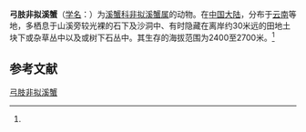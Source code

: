 {{Speciesbox
| name = 弓肢非拟溪蟹
| status = 
| status_system = 
| image = 
| genus = Aparapotamon
| species = arcuatum
| authority = (Dai et Chen, 1985)<ref name='id12275'>{{cite web| url =http://www.bioinfo.cn/db05/BjdwSpecies.php?action=view&id=12275| title =弓肢非拟溪蟹| work =《中国动物物种编目数据库》| publisher =中国科学院微生物研究所| author =中国科学院动物研究所| accessdate =2009-04-28| deadurl =yes| archiveurl =https://web.archive.org/web/20160305051638/http://www.bioinfo.cn/db05/BjdwSpecies.php?action=view&id=12275| archivedate =2016-03-05}}</ref>
}}

'''弓肢非拟溪蟹'''（[[学名|学名]]：{{lang|la|''Aparapotamon arcuatum''}}）为[[溪蟹科|溪蟹科]][[非拟溪蟹属|非拟溪蟹属]]的动物。在[[中国大陆|中国大陆]]，分布于[[云南|云南]]等地，多栖息于山溪旁较光裸的石下及沙洞中、有时隐藏在离岸约30米远的田地土块下或杂草丛中以及或树下石丛中。其生存的海拔范围为2400至2700米。<ref name='id12275'/>

== 参考文献 ==
{{reflist}}

{{Wikispecies|Aparapotamon arcuatum}}
{{Taxonbar|from=Q13382476}}

[[Category:非拟溪蟹属|弓肢非拟溪蟹]]


{{螃蟹小作品}}